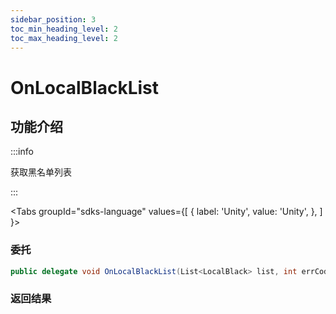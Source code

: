 ```yaml
---
sidebar_position: 3
toc_min_heading_level: 2
toc_max_heading_level: 2
---
```


# OnLocalBlackList

## 功能介绍

:::info

获取黑名单列表

:::

<Tabs
groupId="sdks-language"
values={[
{ label: 'Unity', value: 'Unity', },
]
}>

<TabItem value="Unity">

### 委托

```C# showLineNumbers
public delegate void OnLocalBlackList(List<LocalBlack> list, int errCode, string errMsg);
```

### 返回结果

</TabItem>

</Tabs>
